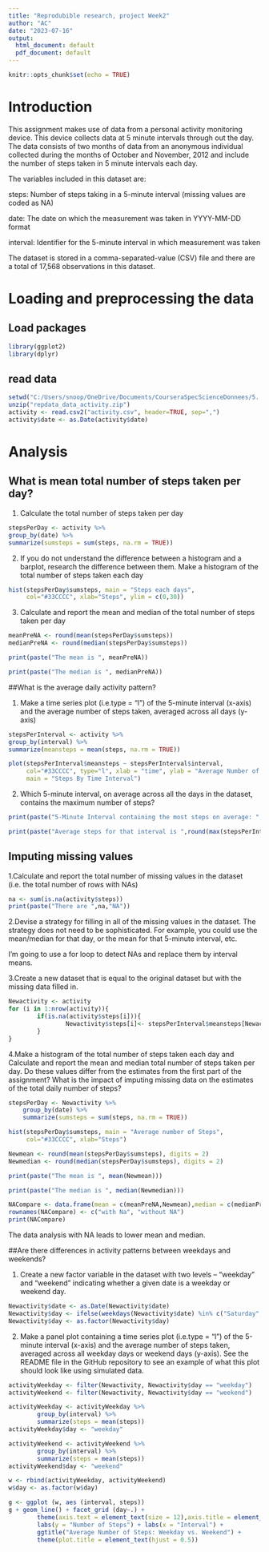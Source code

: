 ---
title: "Reprodubible research, project Week2"
author: "AC"
date: "2023-07-16"
output:
  html_document: default
  pdf_document: default
---

```{r setup, include=FALSE}
knitr::opts_chunk$set(echo = TRUE)
```

# Introduction 

This assignment makes use of data from a personal activity monitoring device. This device collects data at 5 minute intervals through out the day. The data consists of two months of data from an anonymous individual collected during the months of October and November, 2012 and include the number of steps taken in 5 minute intervals each day.

The variables included in this dataset are:

steps: Number of steps taking in a 5-minute interval (missing values are coded as
NA)

date: The date on which the measurement was taken in YYYY-MM-DD format

interval: Identifier for the 5-minute interval in which measurement was taken

The dataset is stored in a comma-separated-value (CSV) file and there are a total of 17,568 observations in this dataset.

# Loading and preprocessing the data 
## Load packages 

```{r}
library(ggplot2)
library(dplyr)
```

## read data 

```{r}
setwd("C:/Users/snoop/OneDrive/Documents/CourseraSpecScienceDonnees/5. Reproducible research/week2/project")
unzip("repdata_data_activity.zip")
activity <- read.csv2("activity.csv", header=TRUE, sep=",")
activity$date <- as.Date(activity$date)
```

# Analysis 
## What is mean total number of steps taken per day?

1. Calculate the total number of steps taken per day

```{r}
stepsPerDay <- activity %>%
group_by(date) %>%
summarize(sumsteps = sum(steps, na.rm = TRUE)) 
```

2. If you do not understand the difference between a histogram and a barplot, research the difference between them. Make a histogram of the total number of steps taken each day

```{r}
hist(stepsPerDay$sumsteps, main = "Steps each days", 
     col="#33CCCC", xlab="Steps", ylim = c(0,30))
```

3. Calculate and report the mean and median of the total number of steps taken per day
```{r}
meanPreNA <- round(mean(stepsPerDay$sumsteps))
medianPreNA <- round(median(stepsPerDay$sumsteps))

print(paste("The mean is ", meanPreNA))
```

```{r}
print(paste("The median is ", medianPreNA))
```

##What is the average daily activity pattern?

1. Make a time series plot (i.e.type = "l") of the 5-minute interval (x-axis) and the average number of steps taken, averaged across all days (y-axis)

```{r}
stepsPerInterval <- activity %>%
group_by(interval) %>%
summarize(meansteps = mean(steps, na.rm = TRUE))

plot(stepsPerInterval$meansteps ~ stepsPerInterval$interval,
     col="#33CCCC", type="l", xlab = "time", ylab = "Average Number of Steps",
     main = "Steps By Time Interval")
```

2. Which 5-minute interval, on average across all the days in the dataset, contains the maximum number of steps?

```{r}
print(paste("5-Minute Interval containing the most steps on average: ",stepsPerInterval$interval[which.max(stepsPerInterval$meansteps)]))

print(paste("Average steps for that interval is ",round(max(stepsPerInterval$meansteps))))
```

## Imputing missing values

1.Calculate and report the total number of missing values in the dataset (i.e. the total number of rows with NAs)

```{r}
na <- sum(is.na(activity$steps))
print(paste("There are ",na,"NA")) 
```

2.Devise a strategy for filling in all of the missing values in the dataset. The strategy does not need to be sophisticated. For example, you could use the mean/median for that day, or the mean for that 5-minute interval, etc.

I'm going to use a for loop to detect NAs and replace them by interval means. 


3.Create a new dataset that is equal to the original dataset but with the missing data filled in.

```{r}
Newactivity <- activity  
for (i in 1:nrow(activity)){
        if(is.na(activity$steps[i])){
                Newactivity$steps[i]<- stepsPerInterval$meansteps[Newactivity$interval[i] == stepsPerInterval$interval]
        }
}
```

4.Make a histogram of the total number of steps taken each day and Calculate and report the mean and median total number of steps taken per day. Do these values differ from the estimates from the first part of the assignment? What is the impact of imputing missing data on the estimates of the total daily number of steps?

```{r}
stepsPerDay <- Newactivity %>%
    group_by(date) %>%
    summarize(sumsteps = sum(steps, na.rm = TRUE)) 

hist(stepsPerDay$sumsteps, main = "Average number of Steps", 
     col="#33CCCC", xlab="Steps")
```
```{r}
Newmean <- round(mean(stepsPerDay$sumsteps), digits = 2)
Newmedian <- round(median(stepsPerDay$sumsteps), digits = 2)

print(paste("The mean is ", mean(Newmean)))
```
```{r}
print(paste("The median is ", median(Newmedian)))
```
```{r}
NACompare <- data.frame(mean = c(meanPreNA,Newmean),median = c(medianPreNA,Newmedian))
rownames(NACompare) <- c("with Na", "without NA")
print(NACompare)
```
The data analysis with NA leads to lower mean and median. 

##Are there differences in activity patterns between weekdays and weekends?

1. Create a new factor variable in the dataset with two levels – “weekday” and “weekend” indicating whether a given date is a weekday or weekend day.

```{r}
Newactivity$date <- as.Date(Newactivity$date)
Newactivity$day <- ifelse(weekdays(Newactivity$date) %in% c("Saturday", "Sunday"), "weekend", "weekday")
Newactivity$day <- as.factor(Newactivity$day)
```

2. Make a panel plot containing a time series plot (i.e.type = "l") of the 5-minute interval (x-axis) and the average number of steps taken, averaged across all weekday days or weekend days (y-axis). See the README file in the GitHub repository to see an example of what this plot should look like using simulated data.

```{r}
activityWeekday <- filter(Newactivity, Newactivity$day == "weekday")
activityWeekend <- filter(Newactivity, Newactivity$day == "weekend")

activityWeekday <- activityWeekday %>%
        group_by(interval) %>%
        summarize(steps = mean(steps)) 
activityWeekday$day <- "weekday"

activityWeekend <- activityWeekend %>%
        group_by(interval) %>%
        summarize(steps = mean(steps)) 
activityWeekend$day <- "weekend"

w <- rbind(activityWeekday, activityWeekend)
w$day <- as.factor(w$day)

g <- ggplot (w, aes (interval, steps))
g + geom_line() + facet_grid (day~.) + 
        theme(axis.text = element_text(size = 12),axis.title = element_text(size = 14)) + 
        labs(y = "Number of Steps") + labs(x = "Interval") + 
        ggtitle("Average Number of Steps: Weekday vs. Weekend") + 
        theme(plot.title = element_text(hjust = 0.5))
```
